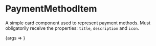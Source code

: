 
<Meta title="Molecules/PaymentMethodItem" component={PaymentMethodItem} />

# PaymentMethodItem

A simple card component used to represent payment methods. Must obligatorily receive the properties: `title`,
`description` and `icon`.

<Canvas>
    <Story
        name="Regular Payment Method Item"
        args={{
            title: "Credit Card",
            description: "Safe and instantaneous payment",
            icon: "creditCard",
            onClick: action("onClick"),
        }}
    >
        {args => <PaymentMethodItem {...args} />}
    </Story>
</Canvas>

<ArgsTable of={PaymentMethodItem} />

